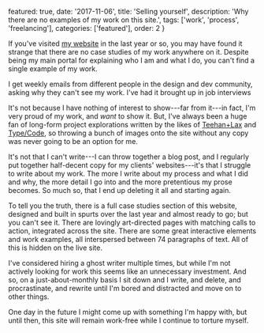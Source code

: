  featured: true,
  date: '2017-11-06',
  title: 'Selling yourself',
  description: 'Why there are no examples of my work on this site.',
  tags: ['work', 'process', 'freelancing'],
  categories: ['featured'],
  order: 2
}

If you've visited [my website](https://molovo.co) in the last year or so, you may have found it strange that there are no case studies of my work anywhere on it. Despite being my main portal for explaining who I am and what I do, you can't find a single example of my work.

I get weekly emails from different people in the design and dev community, asking why they can't see my work. I've had it brought up in job interviews

It's not because I have nothing of interest to show---far from it---in fact, I'm very proud of my work, and _want_ to show it. But, I've always been a huge fan of long-form project explorations written by the likes of [Teehan+Lax](https://teehanlax.com/story/medium/) and [Type/Code](https://typecode.com/mit-media-lab/), so throwing a bunch of images onto the site without any copy was never going to be an option for me.

It's not that I can't write---I can throw together a blog post, and I regularly put together half-decent copy for my clients' websites---it's that I struggle to write about my work. The more I write about my process and what I did and why, the more detail I go into and the more pretentious my prose becomes. So much so, that I end up deleting it all and starting again.

To tell you the truth, there is a full case studies section of this website, designed and built in spurts over the last year and almost ready to go; but you can't see it. There are lovingly art-directed pages with matching calls to action, integrated across the site. There are some great interactive elements and work examples, all interspersed between 74 paragraphs of text. All of this is hidden on the live site.

I've considered hiring a ghost writer multiple times, but while I'm not actively looking for work this seems like an unnecessary investment. And so, on a just-about-monthly basis I sit down and I write, and delete, and procrastinate, and rewrite until I'm bored and distracted and move on to other things.

One day in the future I might come up with something I'm happy with, but until then, this site will remain work-free while I continue to torture myself.
